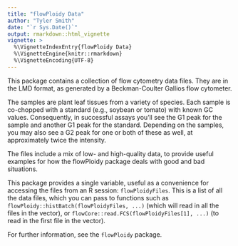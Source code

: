 ```yaml
---
title: "flowPloidy Data"
author: "Tyler Smith"
date: "`r Sys.Date()`"
output: rmarkdown::html_vignette
vignette: >
  %\VignetteIndexEntry{flowPloidy Data}
  %\VignetteEngine{knitr::rmarkdown}
  %\VignetteEncoding{UTF-8}
---
```


This package contains a collection of flow cytometry data files. They are
in the LMD format, as generated by a Beckman-Coulter Gallios flow
cytometer.

The samples are plant leaf tissues from a variety of species. Each sample
is co-chopped with a standard (e.g., soybean or tomato) with known GC
values. Consequently, in successful assays you'll see the G1 peak for the
sample and another G1 peak for the standard. Depending on the samples, you
may also see a G2 peak for one or both of these as well, at approximately
twice the intensity.

The files include a mix of low- and high-quality data, to provide useful
examples for how the flowPloidy package deals with good and bad situations.

This package provides a single variable, useful as a convenience for
accessing the files from an R session: `flowPloidyFiles`. This is a list of
all the data files, which you can pass to functions such as
`flowPloidy::histBatch(flowPloidyFiles, ...)` (which will read in all the
files in the vector), or `flowCore::read.FCS(flowPloidyFiles[1], ...)` (to
read in the first file in the vector).

For further information, see the `flowPloidy` package.
